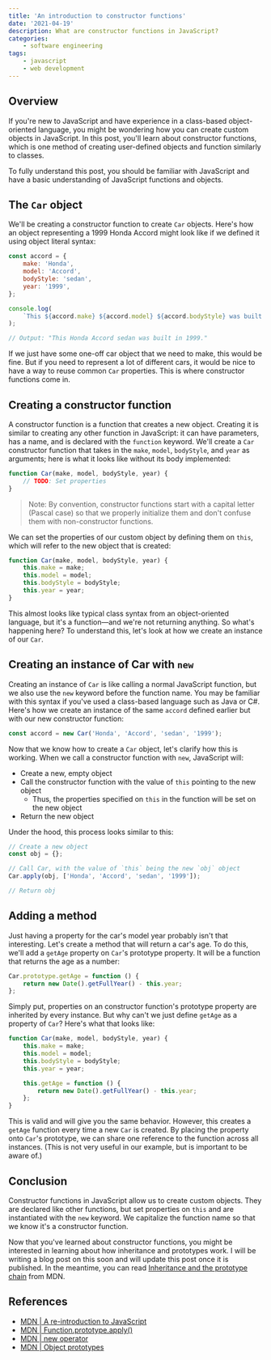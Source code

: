 ```yaml
---
title: 'An introduction to constructor functions'
date: '2021-04-19'
description: What are constructor functions in JavaScript?
categories:
    - software engineering
tags:
    - javascript
    - web development
---
```


## Overview

If you're new to JavaScript and have experience in a class-based object-oriented language, you might be wondering how you can create custom objects in JavaScript. In this post, you'll learn about constructor functions, which is one method of creating user-defined objects and function similarly to classes.

To fully understand this post, you should be familiar with JavaScript and have a basic understanding of JavaScript functions and objects.

## The `Car` object

We'll be creating a constructor function to create `Car` objects. Here's how an object representing a 1999 Honda Accord might look like if we defined it using object literal syntax:

```javascript
const accord = {
    make: 'Honda',
    model: 'Accord',
    bodyStyle: 'sedan',
    year: '1999',
};

console.log(
    `This ${accord.make} ${accord.model} ${accord.bodyStyle} was built in ${accord.year}.`
);

// Output: "This Honda Accord sedan was built in 1999."
```

If we just have some one-off car object that we need to make, this would be fine. But if you need to represent a lot of different cars, it would be nice to have a way to reuse common `Car` properties. This is where constructor functions come in.

## Creating a constructor function

A constructor function is a function that creates a new object. Creating it is similar to creating any other function in JavaScript: it can have parameters, has a name, and is declared with the `function` keyword. We'll create a `Car` constructor function that takes in the `make`, `model`, `bodyStyle`, and `year` as arguments; here is what it looks like without its body implemented:

```js
function Car(make, model, bodyStyle, year) {
    // TODO: Set properties
}
```

> Note: By convention, constructor functions start with a capital letter (Pascal case) so that we properly initialize them and don't confuse them with non-constructor functions.

We can set the properties of our custom object by defining them on `this`, which will refer to the new object that is created:

```javascript
function Car(make, model, bodyStyle, year) {
    this.make = make;
    this.model = model;
    this.bodyStyle = bodyStyle;
    this.year = year;
}
```

This almost looks like typical class syntax from an object-oriented language, but it's a function––and we're not returning anything. So what's happening here? To understand this, let's look at how we create an instance of our `Car`.

<OpenToWork />

## Creating an instance of Car with `new`

Creating an instance of `Car` is like calling a normal JavaScript function, but we also use the `new` keyword before the function name. You may be familiar with this syntax if you've used a class-based language such as Java or C#. Here's how we create an instance of the same `accord` defined earlier but with our new constructor function:

```javascript
const accord = new Car('Honda', 'Accord', 'sedan', '1999');
```

Now that we know how to create a `Car` object, let's clarify how this is working. When we call a constructor function with `new`, JavaScript will:

-   Create a new, empty object
-   Call the constructor function with the value of `this` pointing to the new object
    -   Thus, the properties specified on `this` in the function will be set on the new object
-   Return the new object

Under the hood, this process looks similar to this:

```javascript
// Create a new object
const obj = {};

// Call Car, with the value of `this` being the new `obj` object
Car.apply(obj, ['Honda', 'Accord', 'sedan', '1999']);

// Return obj
```

## Adding a method

Just having a property for the car's model year probably isn't that interesting. Let's create a method that will return a car's age. To do this, we'll add a `getAge` property on `Car`'s prototype property. It will be a function that returns the age as a number:

```javascript
Car.prototype.getAge = function () {
    return new Date().getFullYear() - this.year;
};
```

<!-- > Note: In a prototype property, the value of `this` in a function will refer to the calling object (i.e., the `Car`, not the prototype). -->

Simply put, properties on an constructor function's prototype property are inherited by every instance. But why can't we just define `getAge` as a property of `Car`? Here's what that looks like:

```javascript
function Car(make, model, bodyStyle, year) {
    this.make = make;
    this.model = model;
    this.bodyStyle = bodyStyle;
    this.year = year;

    this.getAge = function () {
        return new Date().getFullYear() - this.year;
    };
}
```

This is valid and will give you the same behavior. However, this creates a `getAge` function every time a new `Car` is created. By placing the property onto `Car`'s prototype, we can share one reference to the function across all instances. (This is not very useful in our example, but is important to be aware of.)

## Conclusion

Constructor functions in JavaScript allow us to create custom objects. They are declared like other functions, but set properties on `this` and are instantiated with the `new` keyword. We capitalize the function name so that we know it's a constructor function.

Now that you've learned about constructor functions, you might be interested in learning about how inheritance and prototypes work. I will be writing a blog post on this soon and will update this post once it is published. In the meantime, you can read [Inheritance and the prototype chain](https://developer.mozilla.org/en-US/docs/Web/JavaScript/Inheritance_and_the_prototype_chain) from MDN.

<!-- You can read my other post [Understanding prototypes and inheritance in JavaScript]() for more information. -->

<ConnectSection />

## References

-   [MDN | A re-introduction to JavaScript](https://developer.mozilla.org/en-US/docs/Web/JavaScript/A_re-introduction_to_JavaScript)
-   [MDN | Function.prototype.apply()](https://developer.mozilla.org/en-US/docs/Web/JavaScript/Reference/Global_Objects/Function/apply)
-   [MDN | new operator](https://developer.mozilla.org/en-US/docs/Web/JavaScript/Reference/Operators/new#description)
-   [MDN | Object prototypes](https://developer.mozilla.org/en-US/docs/Learn/JavaScript/Objects/Object_prototypes)
